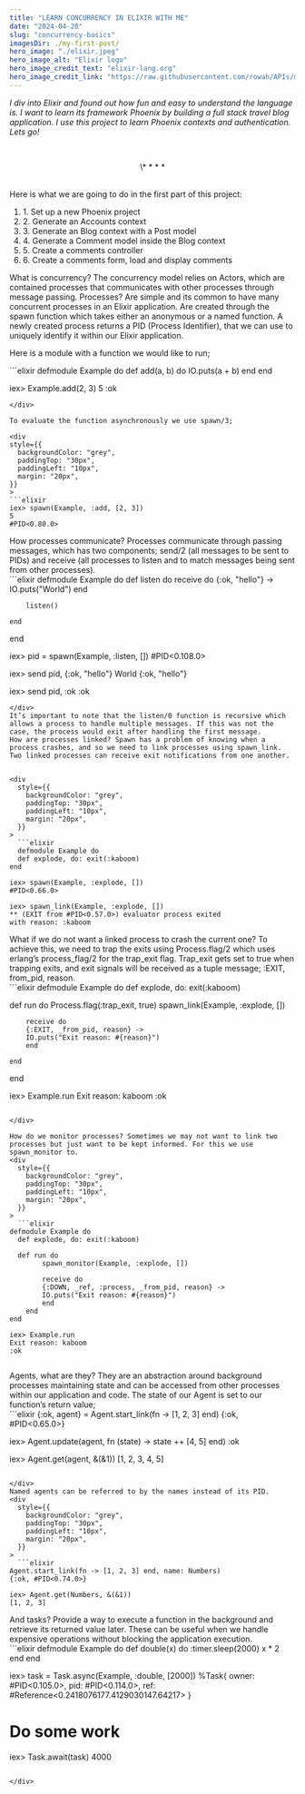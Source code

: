 ```yaml
---
title: "LEARN CONCURRENCY IN ELIXIR WITH ME"
date: "2024-04-20"
slug: "concurrency-basics"
imagesDir: ./my-first-post/
hero_image: "./elixir.jpeg"
hero_image_alt: "Elixir logo"
hero_image_credit_text: "elixir-lang.org"
hero_image_credit_link: "https://raw.githubusercontent.com/rowah/APIs/main/imgs/concurrency.jpeg"
---
```


_I div into Elixir and found out how fun and easy to understand the language is. I want to learn its framework Phoenix by building a full stack travel blog application. I use this project to learn Phoenix contexts and authentication. Lets go!_

<br />
<p align="center">\* * * *</p>
<br />
Here is what we are going to do in the first part of this project:

<ol>
  <li>1. Set up a new Phoenix project</li>
  <li>2. Generate an Accounts context</li>
  <li>3. Generate an Blog context with a Post model</li>
  <li>4. Generate a Comment model inside the Blog context</li>
  <li>5. Create a comments controller</li>
  <li>6. Create a comments form, load and display comments</li>
</ol>

What is concurrency? The concurrency model relies on Actors, which are contained processes that communicates with other processes through message passing.
Processes? Are simple and its common to have many concurrent processes in an Elixir application. Are created through the spawn function which takes either an anonymous or a named function. A newly created process returns a PID (Process Identifier), that we can use to uniquely identify it within our Elixir application.

Here is a module with a function we would like to run;

<div
  style={{
    backgroundColor: "grey",
    paddingTop: "30px",
    paddingLeft: "10px",
    margin: "20px",
  }}
>
```elixir
defmodule Example do
  def add(a, b) do
    IO.puts(a + b)
  end
end

iex> Example.add(2, 3)
5
:ok

````
</div>

To evaluate the function asynchronously we use spawn/3;

<div
style={{
  backgroundColor: "grey",
  paddingTop: "30px",
  paddingLeft: "10px",
  margin: "20px",
}}
>
```elixir
iex> spawn(Example, :add, [2, 3])
5
#PID<0.80.0>

````

</div>
How processes communicate? Processes communicate through passing messages, which has two components; send/2 (all messages to be sent to PIDs) and receive (all processes to listen and to match messages being sent from other processes).
<div
  style={{
    backgroundColor: "grey",
    paddingTop: "30px",
    paddingLeft: "10px",
    margin: "20px",
  }}
>
```elixir
defmodule Example do
    def listen do
        receive do
        {:ok, "hello"} -> IO.puts("World")
        end

        listen()

    end

end

iex> pid = spawn(Example, :listen, [])
#PID<0.108.0>

iex> send pid, {:ok, "hello"}
World
{:ok, "hello"}

iex> send pid, :ok
:ok

````
</div>
It’s important to note that the listen/0 function is recursive which allows a process to handle multiple messages. If this was not the case, the process would exit after handling the first message.
How are processes linked? Spawn has a problem of knowing when a process crashes, and so we need to link processes using spawn_link. Two linked processes can receive exit notifications from one another.


<div
  style={{
    backgroundColor: "grey",
    paddingTop: "30px",
    paddingLeft: "10px",
    margin: "20px",
  }}
>
  ```elixir
  defmodule Example do
  def explode, do: exit(:kaboom)
end

iex> spawn(Example, :explode, [])
#PID<0.66.0>

iex> spawn_link(Example, :explode, [])
** (EXIT from #PID<0.57.0>) evaluator process exited
with reason: :kaboom

````

</div>
What if we do not want a linked process to crash the current one? To achieve this, we need to trap the exits using Process.flag/2 which uses erlang’s process_flag/2 for the trap_exit flag. Trap_exit gets set to true when trapping exits, and exit signals will be received as a tuple message; :EXIT, from_pid, reason.

<div
  style={{
    backgroundColor: "grey",
    paddingTop: "30px",
    paddingLeft: "10px",
    margin: "20px",
  }}
>
  ```elixir
 defmodule Example do
  def explode, do: exit(:kaboom)

def run do
Process.flag(:trap_exit, true)
spawn_link(Example, :explode, [])

        receive do
        {:EXIT, _from_pid, reason} ->
        IO.puts("Exit reason: #{reason}")
        end

    end

end

iex> Example.run
Exit reason: kaboom
:ok

````

</div>

How do we monitor processes? Sometimes we may not want to link two processes but just want to be kept informed. For this we use spawn_monitor to.
<div
  style={{
    backgroundColor: "grey",
    paddingTop: "30px",
    paddingLeft: "10px",
    margin: "20px",
  }}
>
  ```elixir
defmodule Example do
  def explode, do: exit(:kaboom)

  def run do
        spawn_monitor(Example, :explode, [])

        receive do
        {:DOWN, _ref, :process, _from_pid, reason} ->
        IO.puts("Exit reason: #{reason}")
        end
    end
end

iex> Example.run
Exit reason: kaboom
:ok


````

</div>
Agents, what are they? They are an abstraction around background processes maintaining state and can be accessed from other processes within our application and code. The state of our Agent is set to our function’s return value;
<div
  style={{
    backgroundColor: "grey",
    paddingTop: "30px",
    paddingLeft: "10px",
    margin: "20px",
  }}
>
  ```elixir
{:ok, agent} = Agent.start_link(fn -> [1, 2, 3] end)
{:ok, #PID<0.65.0>}

iex> Agent.update(agent, fn (state) -> state ++ [4, 5] end)
:ok

iex> Agent.get(agent, &(&1))
[1, 2, 3, 4, 5]

````

</div>
Named agents can be referred to by the names instead of its PID.
<div
  style={{
    backgroundColor: "grey",
    paddingTop: "30px",
    paddingLeft: "10px",
    margin: "20px",
  }}
>
  ```elixir
Agent.start_link(fn -> [1, 2, 3] end, name: Numbers)
{:ok, #PID<0.74.0>}

iex> Agent.get(Numbers, &(&1))
[1, 2, 3]

````

</div>
And tasks? Provide a way to execute a function in the background and retrieve its returned value later. These can be useful when we handle expensive operations without blocking the application execution.
<div
  style={{
    backgroundColor: "grey",
    paddingTop: "30px",
    paddingLeft: "10px",
    margin: "20px",
  }}
>
  ```elixir
defmodule Example do
  def double(x) do
    :timer.sleep(2000)
    x * 2
  end
end

iex> task = Task.async(Example, :double, [2000])
%Task{
owner: #PID<0.105.0>,
pid: #PID<0.114.0>,
ref: #Reference<0.2418076177.4129030147.64217>
}

# Do some work

iex> Task.await(task)
4000

```

</div>
```
